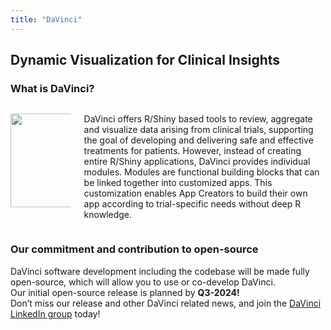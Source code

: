 ```yaml
---
title: "DaVinci"
---
```


## Dynamic Visualization for Clinical Insights

### What is DaVinci?
::: columns
::: {.column width="20%"}

![](quarto/images/davinci_hex.png){width="150"}
:::

::: {.column width="80%"}

DaVinci offers R/Shiny based tools to review, aggregate and visualize data arising from clinical trials, supporting the goal of developing and delivering safe and effective treatments for patients. However, instead of creating entire R/Shiny applications, DaVinci provides individual modules. Modules are functional building blocks that can be linked together into customized apps. This customization enables App Creators to build their own app according to trial-specific needs without deep R knowledge. 

:::
:::

### Our commitment and contribution to open-source
 
DaVinci software development including the codebase  will be made fully open-source, which will allow you to use or co-develop DaVinci.  
Our initial open-source release is planned by **Q3-2024!**  
Don't miss our release and other DaVinci related news, and join the [DaVinci LinkedIn group](https://www.linkedin.com/groups/13052407/){target="_blank"} today!




